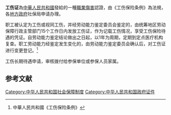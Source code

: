 '''工伤证'''為[[中華人民共和國|中華人民共和國]]發給的一種[[職業傷害|職業傷害]]認證，由《工伤保险条例》為法規，各[[地方政府|地方政府]]社保局申请办理。

职工被认定为工伤或视同工伤，并经劳动能力鉴定委员会鉴定的，由统筹地区劳动保障行政主管部门15个工作日内发放工伤证，作为记载工伤情况，享受工伤保险待遇的凭证。自劳动能力鉴定结论做出之日起，以1年为周期，定期到定点医疗机构复查。职工劳动能力经鉴定发生变化的，由劳动能力鉴定委员会确认后，对工伤证进行变更登记。<ref>中華人民共和國《工伤保险条例》</ref>

工伤长期待遇申请，审核拨付给参保单位或参保人员家属。

==参考文献==
{{Reflist|2}}

{{中华人民共和国内地婚姻家庭相关证件}}
[[Category:中华人民共和国社会保障制度|Category:中华人民共和国社会保障制度]]
[[Category:中华人民共和国政府证件|Category:中华人民共和国政府证件]]